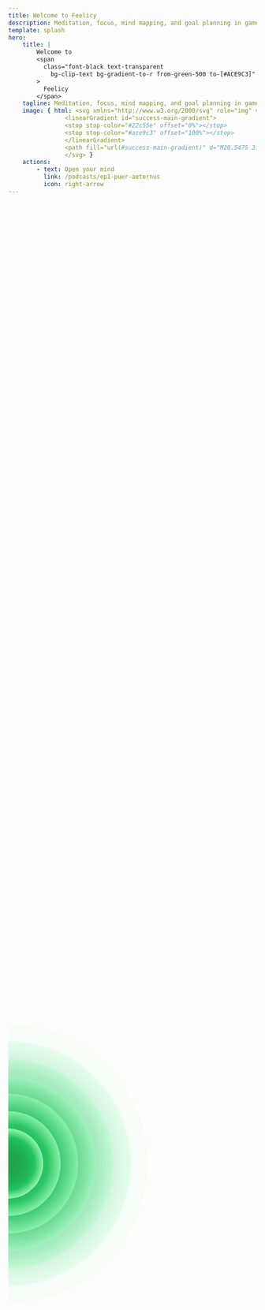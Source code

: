 ```yaml
---
title: Welcome to Feelicy
description: Meditation, focus, mind mapping, and goal planning in game format of Garden Simulator.
template: splash
hero:
    title: |
        Welcome to
        <span
          class="font-black text-transparent
            bg-clip-text bg-gradient-to-r from-green-500 to-[#ACE9C3]"
        >
          Feelicy 
        </span>
    tagline: Meditation, focus, mind mapping, and goal planning in game format of Garden Simulator.
    image: { html: <svg xmlns="http://www.w3.org/2000/svg" role="img" viewBox="0 0 24 24" width="100%" height="100%">
                <linearGradient id="success-main-gradient">
                <stop stop-color="#22c55e" offset="0%"></stop>
                <stop stop-color="#ace9c3" offset="100%"></stop>
                </linearGradient>
                <path fill="url(#success-main-gradient)" d="M20.5475 3.5475a2.984 2.984 45 00-4.2214-.0014 2.984 2.984 45 00-.8167 1.5592 2.654 2.654 45 012.9812.5289c.7927.7927.9737 1.9721.5459 2.943a2.984 2.984 45 001.5104-.8089A2.984 2.984 45 0020.5475 3.5475zM14.11.8803A2.984 2.984 45 009.89.8803 2.984 2.984 45 009.8893 5.101 2.984 2.984 45 0014.1107 5.101 2.984 2.984 45 0014.11.8803zm8.9803 8.9803a2.984 2.984 45 00-4.2207-.0007 2.984 2.984 45 000 4.2214 2.984 2.984 45 004.2221.0007 2.984 2.984 45 00-.0014-4.2214zm-4.9526-3.8721a2.147 2.147 45 00-3.0356-.0007 2.147 2.147 45 00-.0007 3.0356 2.147 2.147 45 003.0363-0 2.147 2.147 45 00-.0007-3.0356zM14.1722 5.7141a3.497 3.497 45 01-4.2738.0537 2.147 2.147 45 00.6152 1.3124A2.147 2.147 45 0013.5507 7.0823a2.147 2.147 45 00.6223-1.3661zm4.0553 4.1217a2.147 2.147 45 00-1.3074.6159 2.147 2.147 45 00.0007 3.0356 2.147 2.147 45 001.3039.6124 3.494 3.494 45 01.0028-4.2639zM7.7354 3.486A2.984 2.984 45 003.5147 3.4853a2.984 2.984 45 000 4.22 2.984 2.984 45 001.5302.816A2.655 2.655 45 015.5809 5.5514c.7997-.7997 1.9947-.9779 2.9713-.5346a2.984 2.984 45 00-.8167-1.5309zm12.7491 12.7491a2.984 2.984 45 00-1.5507-.8153 2.655 2.655 45 01-.5402 2.9585c-.792.792-1.9707.9737-2.943.5459a2.984 2.984 45 00.8146 1.5316A2.984 2.984 45 0020.4853 20.4558a2.984 2.984 45 00-0-4.22zm-11.5152-10.3301A2.147 2.147 45 005.9344 5.905a2.147 2.147 45 000 3.0349A2.147 2.147 45 008.97 8.9406a2.147 2.147 45 00-.0007-3.0356zm9.0708 9.0849a2.147 2.147 45 00-3.0349 0 2.147 2.147 45 000 3.0349 2.147 2.147 45 003.0356.0007 2.147 2.147 45 00-0-3.0363zM7.1323 10.463a2.147 2.147 45 00-1.3548-.6223 3.496 3.496 45 01-.0156 4.2794 2.147 2.147 45 001.3711-.6215 2.147 2.147 45 00-.0007-3.0356zm6.4064 6.4064a2.147 2.147 45 00-3.0349 0 2.147 2.147 45 00-.6152 1.311 3.495 3.495 45 014.273.0361 2.147 2.147 45 00-.6223-1.3463zm-8.4075-7.0103a2.984 2.984 45 00-4.2207.0007 2.984 2.984 45 00-.0014 4.2214 2.984 2.984 45 004.2221-.0007 2.984 2.984 45 00-0-4.2214zm8.9803 8.9803a2.984 2.984 45 00-4.2214 0 2.984 2.984 45 00-.0007 4.2221 2.984 2.984 45 004.2228-0 2.984 2.984 45 00-.0007-4.2221zm-5.1322-3.8481a2.147 2.147 45 00-3.0356.0007A2.147 2.147 45 005.9429 18.0276a2.147 2.147 45 003.0349-0A2.147 2.147 45 008.9785 14.992zm-.874 4.0814A2.65 2.65 45 015.5887 18.3819a2.65 2.65 45 01-.7269-2.3674 2.734 2.635 45 00-1.3562.7057A2.734 2.635 45 003.5755 20.5167a2.734 2.635 45 003.7965.07 2.734 2.635 45 00.7326-1.5132z"></path>
                </svg> }
    actions:
        - text: Open your mind
          link: /podcasts/ep1-puer-aeternus
          icon: right-arrow
---
```


<div class="absolute top-0 left-0 z-[-1] h-screen w-screen overflow-hidden opacity-25">
    <div class="relative bottom-0 left-[-96px] h-screen w-full max-md:bottom-[-96px] max-md:left-0 max-md:h-[calc(100vh+75vw)] max-md:rotate-[-90deg]">
        <svg
            xmlns="http://www.w3.org/2000/svg"
            version="1.1"
            xmlns:xlink="http://www.w3.org/1999/xlink"
            xmlns:svgjs="http://svgjs.dev/svgjs"
            viewBox="0 0 1422 800"
            style="height: 100%; width: 100%"
        >
            <defs>
                <radialGradient
                    id="cccircular-grad"
                    r="50%"
                    cx="50%"
                    cy="50%"
                >
                    <stop
                        offset="15%"
                        stop-color="#009331"
                        stop-opacity="0.5"
                    ></stop>
                    <stop
                        offset="75%"
                        stop-color="#22c55e"
                        stop-opacity="1"
                    ></stop>
                    <stop
                        offset="100%"
                        stop-color="#9fffbe"
                        stop-opacity="1"
                    ></stop>
                </radialGradient>
            </defs>
            <g fill="url(#cccircular-grad)">
                <circle
                    r="800"
                    cx="0"
                    cy="400"
                    opacity="0.05"
                ></circle>
                <circle
                    r="700"
                    cx="0"
                    cy="400"
                    opacity="0.19"
                ></circle>
                <circle
                    r="600"
                    cx="0"
                    cy="400"
                    opacity="0.32"
                ></circle>
                <circle
                    r="500"
                    cx="0"
                    cy="400"
                    opacity="0.46"
                ></circle>
                <circle
                    r="400"
                    cx="0"
                    cy="400"
                    opacity="0.59"
                ></circle>
                <circle
                    r="300"
                    cx="0"
                    cy="400"
                    opacity="0.73"
                ></circle>
                <circle
                    r="200"
                    cx="0"
                    cy="400"
                    opacity="0.86"
                ></circle>
            </g>
        </svg>
    </div>
</div>
